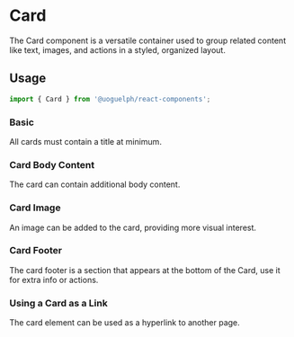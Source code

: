 
<Meta of={Stories} />

# Card

The Card component is a versatile container used to group related content like text, images, and actions in a styled, organized layout.

<ArgTypes of={Stories} />

## Usage

```js
import { Card } from '@uoguelph/react-components';
```

### Basic

All cards must contain a title at minimum.

<Canvas of={Stories.Basic} sourceState="shown" />

### Card Body Content

The card can contain additional body content.

<Canvas of={Stories.WithBodyContent} sourceState="shown" />

### Card Image

An image can be added to the card, providing more visual interest.

<Canvas of={Stories.WithImage} sourceState="shown" />

### Card Footer

The card footer is a section that appears at the bottom of the Card, use it for extra info or actions.

<Canvas of={Stories.WithFooter} sourceState="shown" />

### Using a Card as a Link

The card element can be used as a hyperlink to another page.

<Canvas of={Stories.AsALink} sourceState="shown" />

